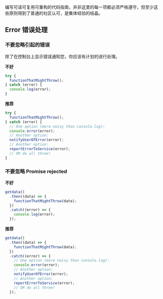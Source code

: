 
<Meta title="代码编写指南/错误处理" />

编写可读可复用可重构的代码指南，并非这里的每一项都必须严格遵守，但至少这些原则得到了普通的社区认可，是集体经验的结晶。

## **Error 错误处理**

### 不要忽略引起的错误

除了在控制台上显示错误通知您，你应该有计划的进行处理。

**不好**

```javascript
try {
  functionThatMightThrow();
} catch (error) {
  console.log(error);
}
```

**推荐**

```javascript
try {
  functionThatMightThrow();
} catch (error) {
  // One option (more noisy than console.log):
  console.error(error);
  // Another option:
  notifyUserOfError(error);
  // Another option:
  reportErrorToService(error);
  // OR do all three!
}
```

### 不要忽略 Promise rejected

**不好**

```javascript
getdata()
  .then((data) => {
    functionThatMightThrow(data);
  })
  .catch((error) => {
    console.log(error);
  });
```

**推荐**

```javascript
getdata()
  .then((data) => {
    functionThatMightThrow(data);
  })
  .catch((error) => {
    // One option (more noisy than console.log):
    console.error(error);
    // Another option:
    notifyUserOfError(error);
    // Another option:
    reportErrorToService(error);
    // OR do all three!
  });
```
